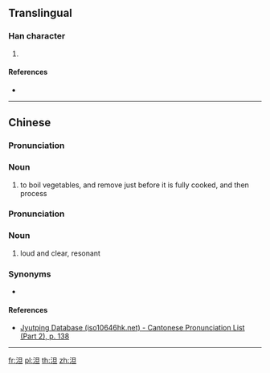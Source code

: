{{character info/new}}
==Translingual==

===Han character===
{{Han char|rn=85|rad=水|as=05|sn=8|four=36112|canj=EAM|ids=⿰氵旦}}

# {{defn|Han|sort=水05}}

====References====
* {{Han ref|kx=0619.121|hdz=31584.011|uh=6CF9|ud=27897|bh=CD4C|bd=52556}}

----

==Chinese==
{{zh-forms}}

===Pronunciation===
{{zh-pron
|m=dàn
|m-s=ngang1
|c=daan3
|h=pfs=
|md=
|mn=
|w=
|mc=
|oc=
|cat=
}}

===Noun===
{{zh-adj}}

# {{lb|zh|dialectical}} to boil vegetables, and remove just before it is fully cooked, and then process 
#: {{zh-x|把豆芽放在锅里泹一下捞起来凉拌。|Put the bean sprouts in the pot, ''boil, and remove just before it is fully cooked, and then'' prepare into a cold salad.}}

===Pronunciation===
{{zh-pron
|m=dàn
|m-s=ngang1
|c=daan3
|h=pfs=
|md=
|mn=
|w=
|mc=
|oc=
|cat=
}}

===Noun===
{{zh-adj}}

# {{lb|zh|Sichuanese|of sounds}} loud and clear, resonant

===Synonyms===
* {{lb|zh|Standard Mandarin}} {{zh-l|響}}

====References====
*[http://www.iso10646hk.net/jp/document/download.jsp Jyutping Database (iso10646hk.net) - Cantonese Pronunciation List (Part 2), p. 138]

----

[[fr:泹]]
[[pl:泹]]
[[th:泹]]
[[zh:泹]]